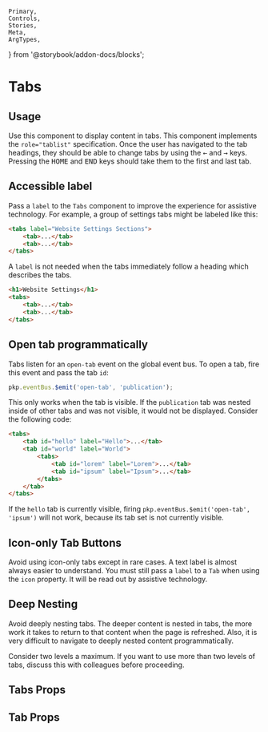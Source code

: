 	Primary,
	Controls,
	Stories,
	Meta,
	ArgTypes,
} from '@storybook/addon-docs/blocks';


<Meta of={TabsStories} />

# Tabs

## Usage

Use this component to display content in tabs. This component implements the `role="tablist"` specification. Once the user has navigated to the tab headings, they should be able to change tabs by using the <kbd>←</kbd> and <kbd>→</kbd> keys. Pressing the <kbd>HOME</kbd> and <kbd>END</kbd> keys should take them to the first and last tab.

## Accessible label

Pass a `label` to the `Tabs` component to improve the experience for assistive technology. For example, a group of settings tabs might be labeled like this:

```html
<tabs label="Website Settings Sections">
	<tab>...</tab>
	<tab>...</tab>
</tabs>
```

A `label` is not needed when the tabs immediately follow a heading which describes the tabs.

```html
<h1>Website Settings</h1>
<tabs>
	<tab>...</tab>
	<tab>...</tab>
</tabs>
```

## Open tab programmatically

Tabs listen for an `open-tab` event on the global event bus. To open a tab, fire this event and pass the tab `id`:

```js
pkp.eventBus.$emit('open-tab', 'publication');
```

This only works when the tab is visible. If the `publication` tab was nested inside of other tabs and was not visible, it would not be displayed. Consider the following code:

```html
<tabs>
	<tab id="hello" label="Hello">...</tab>
	<tab id="world" label="World">
		<tabs>
			<tab id="lorem" label="Lorem">...</tab>
			<tab id="ipsum" label="Ipsum">...</tab>
		</tabs>
	</tab>
</tabs>
```

If the `hello` tab is currently visible, firing `pkp.eventBus.$emit('open-tab', 'ipsum')` will not work, because its tab set is not currently visible.

## Icon-only Tab Buttons

Avoid using icon-only tabs except in rare cases. A text label is almost always easier to understand. You must still pass a `label` to a `Tab` when using the `icon` property. It will be read out by assistive technology.

## Deep Nesting

Avoid deeply nesting tabs. The deeper content is nested in tabs, the more work it takes to return to that content when the page is refreshed. Also, it is very difficult to navigate to deeply nested content programmatically.

Consider two levels a maximum. If you want to use more than two levels of tabs, discuss this with colleagues before proceeding.

## Tabs Props

<ArgTypes />

## Tab Props

<ArgTypes of={Tab} />
<Stories />
